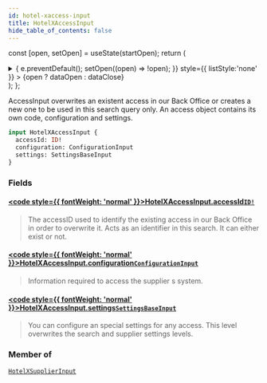 ```yaml
---
id: hotel-xaccess-input
title: HotelXAccessInput
hide_table_of_contents: false
---
```






const [open, setOpen] = useState(startOpen);
return (
<details {...(open ? { open: true } : {})} className="details" style={{ border:'none', boxShadow:'none', background:'var(--ifm-background-color)' }}>
<summary
onClick={(e) => {
e.preventDefault();
setOpen((open) => !open);
}}
style={{ listStyle:'none' }} >
{open ? dataOpen : dataClose}
</summary>
{open && children}
</details>
);
};

AccessInput overwrites an existent access in our Back Office or creates a new
one to be used in this search query only. An access object contains its own code, configuration and settings.

```graphql
input HotelXAccessInput {
  accessId: ID!
  configuration: ConfigurationInput
  settings: SettingsBaseInput
}
```

### Fields

#### [<code style={{ fontWeight: 'normal' }}>HotelXAccessInput.<b>accessId</b></code>](#)<Bullet />[`ID!`](/api/scalars/id) <Badge class="badge badge--secondary" text="non-null"/> <Badge class="badge badge--secondary" text="scalar"/>

> The accessID used to identify the existing access in our Back Office in order to
> overwrite it. Acts as an identifier in this search. It can either exist or not.

#### [<code style={{ fontWeight: 'normal' }}>HotelXAccessInput.<b>configuration</b></code>](#)<Bullet />[`ConfigurationInput`](/api/inputs/configuration-input) <Badge class="badge badge--secondary" text="input"/>

> Information required to access the supplier s system.

#### [<code style={{ fontWeight: 'normal' }}>HotelXAccessInput.<b>settings</b></code>](#)<Bullet />[`SettingsBaseInput`](/api/inputs/settings-base-input) <Badge class="badge badge--secondary" text="input"/>

> You can configure an special settings for any access. This level overwrites the search and supplier settings levels.

### Member of

[`HotelXSupplierInput`](/api/inputs/hotel-xsupplier-input) <Badge class="badge badge--secondary" text="input"/>
